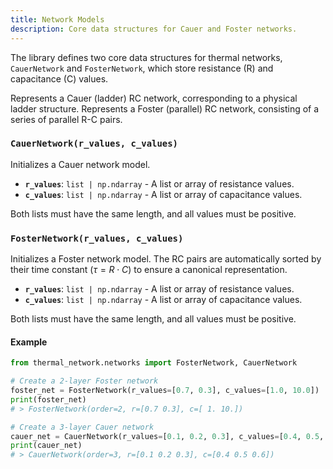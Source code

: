 ---
title: Network Models
description: Core data structures for Cauer and Foster networks.
---


The library defines two core data structures for thermal networks, `CauerNetwork` and `FosterNetwork`, which store resistance (R) and capacitance (C) values.

<CardGrid stagger>
	<Card title="CauerNetwork" icon="grid">
		Represents a Cauer (ladder) RC network, corresponding to a physical ladder structure.
	</Card>
	<Card title="FosterNetwork" icon="grid">
		Represents a Foster (parallel) RC network, consisting of a series of parallel R-C pairs.
	</Card>
</CardGrid>

### `CauerNetwork(r_values, c_values)`
Initializes a Cauer network model.

-   **`r_values`**: `list | np.ndarray` - A list or array of resistance values.
-   **`c_values`**: `list | np.ndarray` - A list or array of capacitance values.

Both lists must have the same length, and all values must be positive.

### `FosterNetwork(r_values, c_values)`
Initializes a Foster network model. The RC pairs are automatically sorted by their time constant ($\tau = R \cdot C$) to ensure a canonical representation.

-   **`r_values`**: `list | np.ndarray` - A list or array of resistance values.
-   **`c_values`**: `list | np.ndarray` - A list or array of capacitance values.

Both lists must have the same length, and all values must be positive.

#### Example
```python
from thermal_network.networks import FosterNetwork, CauerNetwork

# Create a 2-layer Foster network
foster_net = FosterNetwork(r_values=[0.7, 0.3], c_values=[1.0, 10.0])
print(foster_net)
# > FosterNetwork(order=2, r=[0.7 0.3], c=[ 1. 10.])

# Create a 3-layer Cauer network
cauer_net = CauerNetwork(r_values=[0.1, 0.2, 0.3], c_values=[0.4, 0.5, 0.6])
print(cauer_net)
# > CauerNetwork(order=3, r=[0.1 0.2 0.3], c=[0.4 0.5 0.6])
